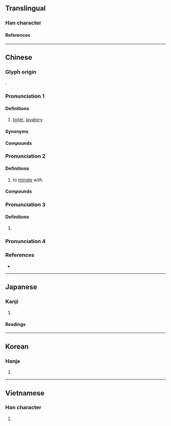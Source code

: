 {{also|厕|厠}}
{{character info}}
==Translingual==

===Han character===
{{Han char|rn=53|rad=广|as=09|sn=12|four=00220|canj=IBCN|ids=⿸广則}}

====References====
{{Han ref|kx=0348.260|dkj=09410|dj=0659.150|hdz=20893.030|uh=5EC1}}

----

==Chinese==
{{zh-forms|s=厕|alt=厠}}

===Glyph origin===
{{Han etym}}
{{Han compound|广|則|c1=s|c2=p|ls=psc}}.

===Pronunciation 1===
{{zh-pron
|m=cè,si
|m_note=si - Variant reading used in {{zh-l|茅廁}}
|c=ci3
|md=cé̤ṳ
|mn=qz,tw:chhè/xm:chheh/qz:chhiak/tw,xm,zz:chhek
|mn_note=chhè/chheh - vernacular; chhiak/chhek - literary
|mn-t=cê3
|mc=y
|oc=y,1
|cat=n
}}

====Definitions====
{{zh-hanzi}}

# [[toilet]], [[lavatory]]

====Synonyms====
{{zh-dial|廁所}}

====Compounds====
{{zh-der|如廁|廁足|廁紙|廁牏|廁所|坑廁|公廁|公共廁所|登廁|東廁|男廁|黑廁|女廁|沖廁|殘廁|廁格}}

===Pronunciation 2===
{{zh-pron
|m=廁
|c=ci3
|mc=y
|oc=n,1
|cat=v
}}

====Definitions====
{{zh-hanzi}}

# to [[mingle]] with

====Compounds====
{{zh-der|匽廁|廁身其間|廁身|廁神|溷廁|雜廁}}

===Pronunciation 3===
{{zh-pron
|m=cè
|c=zak1
|mc=n
|oc=n,2
|cat=v
}}

====Definitions====
{{zh-hanzi}}

# {{zh-used in|廁足}}

===Pronunciation 4===
{{zh-see|仄|v}}

===References===
* {{R:yue:Hanzi}}

----

==Japanese==

===Kanji===
{{ja-kanji|grade=|rs=广09}}

# {{rfdef|ja|sort=广09}}

====Readings====
{{ja-readings
|goon=し, しき
|kanon=し, そく
|on=しょく
|kun=かわや
}}

----

==Korean==

===Hanja===
{{ko-hanja|치}}

# {{rfdef|ko|sort=广09}}

----

==Vietnamese==

===Han character===
{{vi-readings|rs=广09|reading=xí}}

# {{rfdef|vi|sort=广09}}
